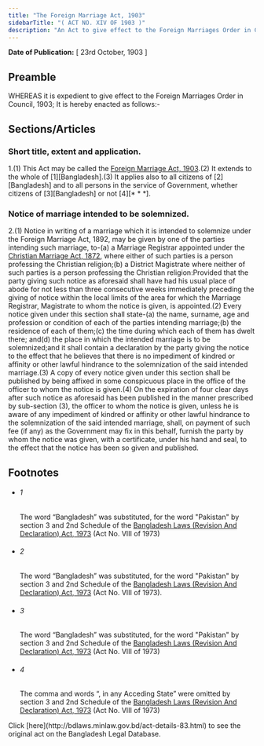 ```yaml
---
title: "The Foreign Marriage Act, 1903"
sidebarTitle: "( ACT NO. XIV OF 1903 )"
description: "An Act to give effect to the Foreign Marriages Order in Council, 1903."
---
```


**Date of Publication:** [ 23rd October, 1903 ]

## Preamble

WHEREAS it is expedient to give effect to the Foreign Marriages Order in Council, 1903; It is hereby enacted as follows:-

## Sections/Articles

### Short title, extent and application.

1.(1) This Act may be called the [Foreign Marriage Act, 1903](/laws/volume-5/act-83 "Foreign Marriage Act, 1903").(2) It extends to the whole of [1][Bangladesh].(3) It applies also to all citizens of [2][Bangladesh] and to all persons in the service of Government, whether citizens of [3][Bangladesh] or not [4][\* \* \*].

### Notice of marriage intended to be solemnized.

2.(1) Notice in writing of a marriage which it is intended to solemnize under the Foreign Marriage Act, 1892, may be given by one of the parties intending such marriage, to-(a) a Marriage Registrar appointed under the [Christian Marriage Act, 1872](/laws/volume-2/act-27 "Christian Marriage Act, 1872"), where either of such parties is a person professing the Christian religion;(b) a District Magistrate where neither of such parties is a person professing the Christian religion:Provided that the party giving such notice as aforesaid shall have had his usual place of abode for not less than three consecutive weeks immediately preceding the giving of notice within the local limits of the area for which the Marriage Registrar, Magistrate to whom the notice is given, is appointed.(2) Every notice given under this section shall state-(a) the name, surname, age and profession or condition of each of the parties intending marriage;(b) the residence of each of them;(c) the time during which each of them has dwelt there; and(d) the place in which the intended marriage is to be solemnized;and it shall contain a declaration by the party giving the notice to the effect that he believes that there is no impediment of kindred or affinity or other lawful hindrance to the solemnization of the said intended marriage.(3) A copy of every notice given under this section shall be published by being affixed in some conspicuous place in the office of the officer to whom the notice is given.(4) On the expiration of four clear days after such notice as aforesaid has been published in the manner prescribed by sub-section (3), the officer to whom the notice is given, unless he is aware of any impediment of kindred or affinity or other lawful hindrance to the solemnization of the said intended marriage, shall, on payment of such fee (if any) as the Government may fix in this behalf, furnish the party by whom the notice was given, with a certificate, under his hand and seal, to the effect that the notice has been so given and published.

## Footnotes

- ###### 1

  The word “Bangladesh” was substituted, for the word "Pakistan" by section 3 and 2nd Schedule of the [Bangladesh Laws (Revision And Declaration) Act, 1973](/laws/volume-17/act-430 "Bangladesh Laws (Revision And Declaration) Act, 1973") (Act No. VIII of 1973)

- ###### 2

  The word “Bangladesh” was substituted, for the word "Pakistan" by section 3 and 2nd Schedule of the [Bangladesh Laws (Revision And Declaration) Act, 1973](/laws/volume-17/act-430 "Bangladesh Laws (Revision And Declaration) Act, 1973") (Act No. VIII of 1973).

- ###### 3

  The word “Bangladesh” was substituted, for the word "Pakistan" by section 3 and 2nd Schedule of the [Bangladesh Laws (Revision And Declaration) Act, 1973](/laws/volume-17/act-430 "Bangladesh Laws (Revision And Declaration) Act, 1973") (Act No. VIII of 1973)

- ###### 4

  The comma and words “, in any Acceding State” were omitted by section 3 and 2nd Schedule of the [Bangladesh Laws (Revision And Declaration) Act, 1973](/laws/volume-17/act-430 "Bangladesh Laws (Revision And Declaration) Act, 1973") (Act No. VIII of 1973)

<Note>
  Click [here](http://bdlaws.minlaw.gov.bd/act-details-83.html) to see the original act on the Bangladesh Legal Database.
</Note>
